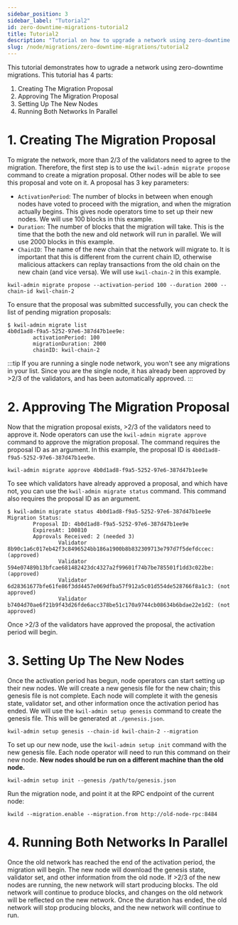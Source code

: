 ```yaml
---
sidebar_position: 3
sidebar_label: "Tutorial2"
id: zero-downtime-migrations-tutorial2
title: Tutorial2
description: "Tutorial on how to upgrade a network using zero-downtime migrations"
slug: /node/migrations/zero-downtime-migrations/tutorial2
---
```


This tutorial demonstrates how to ugrade a network using zero-downtime migrations. This tutorial has 4 parts:

1. Creating The Migration Proposal
2. Approving The Migration Proposal
3. Setting Up The New Nodes
4. Running Both Networks In Parallel

# 1. Creating The Migration Proposal

To migrate the network, more than 2/3 of the validators need to agree to the migration. Therefore, the first step is to use the `kwil-admin migrate propose`
command to create a migration proposal. Other nodes will be able to see this proposal and vote on it. A proposal has 3 key parameters:

- `ActivationPeriod`: The number of blocks in between when enough nodes have voted to proceed with the migration, and when the migration actually begins. This
gives node operators time to set up their new nodes. We will use 100 blocks in this example.
- `Duration`: The number of blocks that the migration will take. This is the time that the both the new and old network will run in parallel. We will use
2000 blocks in this example.
- `ChainID`: The name of the new chain that the network will migrate to. It is important that this is different from the current chain ID, otherwise malicious
attackers can replay transactions from the old chain on the new chain (and vice versa). We will use `kwil-chain-2` in this example.

```shell
kwil-admin migrate propose --activation-period 100 --duration 2000 --chain-id kwil-chain-2
```

To ensure that the proposal was submitted successfully, you can check the list of pending migration proposals:

```shell
$ kwil-admin migrate list
4b0d1ad8-f9a5-5252-97e6-387d47b1ee9e:
        activationPeriod: 100
        migrationDuration: 2000
        chainID: kwil-chain-2
```

:::tip
If you are running a single node network, you won't see any migrations in your list. Since you are the single node, it has
already been approved by >2/3 of the validators, and has been automatically approved.
:::

# 2. Approving The Migration Proposal

Now that the migration proposal exists, >2/3 of the validators need to approve it. Node operators can use the `kwil-admin migrate approve` command to approve
the migration proposal. The command requires the proposal ID as an argument. In this example, the proposal ID is `4b0d1ad8-f9a5-5252-97e6-387d47b1ee9e`.

```shell
kwil-admin migrate approve 4b0d1ad8-f9a5-5252-97e6-387d47b1ee9e
```

To see which validators have already approved a proposal, and which have not, you can use the `kwil-admin migrate status` command. This command also requires
the proposal ID as an argument.

```shell
$ kwil-admin migrate status 4b0d1ad8-f9a5-5252-97e6-387d47b1ee9e
Migration Status:
        Proposal ID: 4b0d1ad8-f9a5-5252-97e6-387d47b1ee9e
        ExpiresAt: 100810
        Approvals Received: 2 (needed 3)
                Validator 8b90c1a6c017eb42f3c8496524bb186a1900b8b832309713e797d7f5defdccec: (approved)
                Validator 594e07489b13bfcae681482423dc4327a2f99601f74b7be785501f1dd3c022be: (approved)
                Validator 6d28361677bfe61fe86f3dd4457e069dfba57f912a5c01d554de528766f8a1c3: (not approved)
                Validator b7404d70ae6f21b9f43d26fde6acc378be51c170a9744cb08634b6bdae22e1d2: (not approved)
```

Once >2/3 of the validators have approved the proposal, the activation period will begin.

# 3. Setting Up The New Nodes

Once the activation period has begun, node operators can start setting up their new nodes. We will create a new genesis file for the new chain; this genesis file
is not complete. Each node will complete it with the genesis state, validator set, and other information once the activation period has ended. We will use the
`kwil-admin setup genesis` command to create the genesis file. This will be generated at `./genesis.json`.

```shell
kwil-admin setup genesis --chain-id kwil-chain-2 --migration
```

To set up our new node, use the `kwil-admin setup init` command with the new genesis file. Each node operator will need to run this command on their new node.
**New nodes should be run on a different machine than the old node.**

```shell
kwil-admin setup init --genesis /path/to/genesis.json
```

Run the migration node, and point it at the RPC endpoint of the current node:

```shell
kwild --migration.enable --migration.from http://old-node-rpc:8484
```

# 4. Running Both Networks In Parallel

Once the old network has reached the end of the activation period, the migration will begin. The new node will download the genesis state, validator set,
and other information from the old node. If >2/3 of the new nodes are running, the new network will start producing blocks. The old network will continue
to produce blocks, and changes on the old network will be reflected on the new network. Once the duration has ended, the old network will stop producing
blocks, and the new network will continue to run.